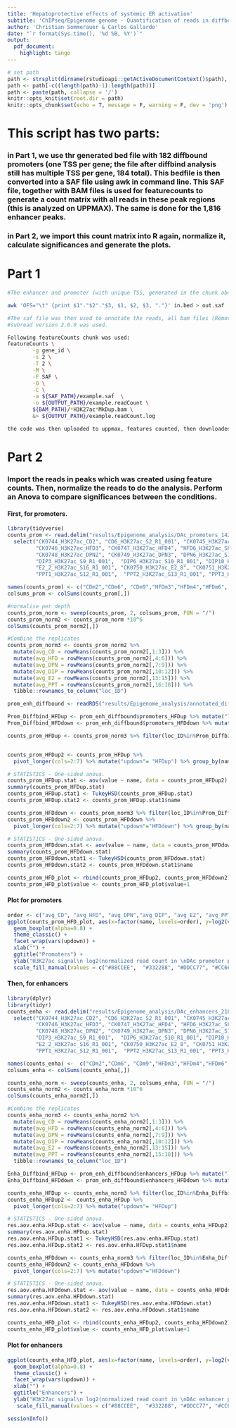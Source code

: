 ```yaml
---
title: 'Hepatoprotective effects of systemic ER activation'
subtitle: 'ChIPseq/Epigenome genome - Quantification of reads in diffbound promoters and enhancers'
author: 'Christian Sommerauer & Carlos Gallardo'
date: "`r format(Sys.time(), '%d %B, %Y')`"
output:
  pdf_document:
    highlight: tango
---
```


```r
# set path
path <- strsplit(dirname(rstudioapi::getActiveDocumentContext()$path), '/')[[1]]
path <- path[-c((length(path)-1):length(path))]
path <- paste(path, collapse = '/')
knitr::opts_knit$set(root.dir = path)
knitr::opts_chunk$set(echo = T, message = F, warning = F, dev = 'png')
```

# This script has two parts: 

### in Part 1, we use thr generated bed file with 182 diffbound promoters (one TSS per gene; the file after diffbind analysis still has multiple TSS per gene, 184 total). This bedfile is then converted into a SAF file using awk in command line. This SAF file, together with BAM files is used for featurecounts to generate a count matrix with all reads in these peak regions (this is analyzed on UPPMAX). The same is done for the 1,816 enhancer peaks.

### in Part 2, we import this count matrix into R again, normalize it, calculate significances and generate the plots.


# Part 1
```bash
#The enhancer and promoter (with unique TSS, generated in the chunk above) bed files were used to create a saf file using the following command:

awk 'OFS="\t" {print $1"."$2"."$3, $1, $2, $3, "."}' in.bed > out.saf

#The saf file was then used to annotate the reads, all bam files (Remove duplicates, blocklist, sorted,..) were used.
#subread version 2.0.0 was used. 

Following featureCounts chunk was used:
featureCounts \
        -g gene_id \
        -s 2 \
        -T 2 \
        -M \
        -F SAF \
        -O \
        -C \
        -a ${SAF_PATH}/example.saf  \
        -o ${OUTPUT_PATH}/example.readCount \
        ${BAM_PATH}/*H3K27ac*MkDup.bam \
        &> ${OUTPUT_PATH}/example.readCount.log

the code was then uploaded to uppmax, features counted, then downloaded, finally the header cleaned up (using the bash clean header script).
```


# Part 2

### Import the reads in peaks which was created using feature counts. Then, normalize the reads to do the analysis. Perform an Anova to compare significances between the conditions. 

#### First, for promoters.
```r
library(tidyverse)
counts_prom <- read.delim("results/Epigenome_analysis/DAc_promoters_142_H3K27ac.clean.readCount", header=T) %>% tibble::column_to_rownames("Geneid") %>%
  select("CK0744_H3K27ac_CD2", "CD6_H3K27ac_S2_R1_001", "CK0745_H3K27ac_CD9",
         "CK0746_H3K27ac_HFD3", "CK0747_H3K27ac_HFD4", "HFD6_H3K27ac_S8_R1_001", 
         "CK0748_H3K27ac_DPN2", "CK0749_H3K27ac_DPN3", "DPN6_H3K27ac_S15_R1_001",
         "DIP3_H3K27ac_S9_R1_001",  "DIP6_H3K27ac_S10_R1_001", "DIP10_H3K27ac_S11_R1_001",
         "E2_2_H3K27ac_S16_R1_001", "CK0750_H3K27ac_E2_8", "CK0751_H3K27ac_E2_9",
         "PPT1_H3K27ac_S12_R1_001",  "PPT2_H3K27ac_S13_R1_001", "PPT3_H3K27ac_S14_R1_001")

names(counts_prom) <- c("CDm2","CDm6", "CDm9","HFDm3","HFDm4","HFDm6", "DPN2","DPN3","DPN6","DIP3","DIP6","DIP10","E2_2", "E2_8","E2_9", "PPT1","PPT2","PPT3")
colsums_prom <- colSums(counts_prom[,])

#normalise per depth
counts_prom_norm <- sweep(counts_prom, 2, colsums_prom, FUN = "/") 
counts_prom_norm2 <- counts_prom_norm *10^6
colSums(counts_prom_norm2[,])

#Combine the replicates
counts_prom_norm3 <- counts_prom_norm2 %>% 
  mutate(avg_CD = rowMeans(counts_prom_norm2[,1:3])) %>%
  mutate(avg_HFD = rowMeans(counts_prom_norm2[,4:6])) %>%
  mutate(avg_DPN = rowMeans(counts_prom_norm2[,7:9])) %>%
  mutate(avg_DIP = rowMeans(counts_prom_norm2[,10:12])) %>%
  mutate(avg_E2 = rowMeans(counts_prom_norm2[,13:15])) %>%
  mutate(avg_PPT = rowMeans(counts_prom_norm2[,16:18])) %>%
  tibble::rownames_to_column("loc_ID")

prom_enh_diffbound <- readRDS("results/Epigenome_analysis/annotated_diffbind_and_genomewide_promoters_enhancers.rds")

Prom_Diffbind_HFDup <- prom_enh_diffbound$promoters_HFDup %>% mutate("loc_ID" = paste0(seqnames, ".",start,".",end), .before = seqnames)
Prom_Diffbind_HFDdown <- prom_enh_diffbound$promoters_HFDdown %>% mutate("loc_ID" = paste0(seqnames, ".",start,".",end), .before = seqnames)

counts_prom_HFDup <- counts_prom_norm3 %>% filter(loc_ID%in%Prom_Diffbind_HFDup$loc_ID) %>% dplyr::select(1,20:25) 


counts_prom_HFDup2 <- counts_prom_HFDup %>%
  pivot_longer(cols=2:7) %>% mutate("updown"= "HFDup") %>% group_by(name)

# STATISTICS - One-sided anova.
counts_prom_HFDup.stat <- aov(value ~ name, data = counts_prom_HFDup2)
summary(counts_prom_HFDup.stat)
counts_prom_HFDup.stat1 <- TukeyHSD(counts_prom_HFDup.stat)
counts_prom_HFDup.stat2 <- counts_prom_HFDup.stat1$name

counts_prom_HFDdown <- counts_prom_norm3 %>% filter(loc_ID%in%Prom_Diffbind_HFDdown$loc_ID) %>% dplyr::select(1,20:25)
counts_prom_HFDdown2 <- counts_prom_HFDdown %>%
  pivot_longer(cols=2:7) %>% mutate("updown"="HFDdown") %>% group_by(name)

# STATISTICS - One-sided anova.
counts_prom_HFDdown.stat <- aov(value ~ name, data = counts_prom_HFDdown2)
summary(counts_prom_HFDdown.stat)
counts_prom_HFDdown.stat1 <- TukeyHSD(counts_prom_HFDdown.stat)
counts_prom_HFDdown.stat2 <- counts_prom_HFDdown.stat1$name

counts_prom_HFD_plot <- rbind(counts_prom_HFDup2, counts_prom_HFDdown2)
counts_prom_HFD_plot$value <- counts_prom_HFD_plot$value+1
```

#### Plot for promoters
```r
order <- c("avg_CD", "avg_HFD", "avg_DPN","avg_DIP", "avg_E2", "avg_PPT")
ggplot(counts_prom_HFD_plot, aes(x=factor(name, levels=order), y=log2(value), fill=updown)) +
  geom_boxplot(alpha=0.8) +
  theme_classic() +
  facet_wrap(vars(updown)) + 
  xlab("") +
  ggtitle("Promoters") +
  ylab("H3K27ac signal\n log2(normalized read count in \nDAc promoter peaks in CDvsHFD)") +
  scale_fill_manual(values = c("#88CCEE",  "#332288", "#DDCC77", "#CC6677", "#AA4499",  "#882255"))
```

#### Then, for enhancers
```r
library(dplyr)
library(tidyr)
counts_enha <- read.delim("results/Epigenome_analysis/DAc_enhancers_2181_H3K27ac.clean.readCount", header=T) %>% tibble::column_to_rownames("Geneid") %>%
  select("CK0744_H3K27ac_CD2", "CD6_H3K27ac_S2_R1_001", "CK0745_H3K27ac_CD9",
         "CK0746_H3K27ac_HFD3", "CK0747_H3K27ac_HFD4", "HFD6_H3K27ac_S8_R1_001", 
         "CK0748_H3K27ac_DPN2", "CK0749_H3K27ac_DPN3", "DPN6_H3K27ac_S15_R1_001",
         "DIP3_H3K27ac_S9_R1_001",  "DIP6_H3K27ac_S10_R1_001", "DIP10_H3K27ac_S11_R1_001",
         "E2_2_H3K27ac_S16_R1_001", "CK0750_H3K27ac_E2_8", "CK0751_H3K27ac_E2_9",
         "PPT1_H3K27ac_S12_R1_001",  "PPT2_H3K27ac_S13_R1_001", "PPT3_H3K27ac_S14_R1_001")

names(counts_enha) <-  c("CDm2","CDm6", "CDm9","HFDm3","HFDm4","HFDm6", "DPN2","DPN3","DPN6","DIP3","DIP6","DIP10","E2_2", "E2_8","E2_9", "PPT1","PPT2","PPT3")
colsums_enha <- colSums(counts_enha[,])

counts_enha_norm <- sweep(counts_enha, 2, colsums_enha, FUN = "/") 
counts_enha_norm2 <- counts_enha_norm *10^6
colSums(counts_enha_norm2[,])

#Combine the replicates
counts_enha_norm3 <- counts_enha_norm2 %>% 
  mutate(avg_CD = rowMeans(counts_enha_norm2[,1:3])) %>%
  mutate(avg_HFD = rowMeans(counts_enha_norm2[,4:6])) %>%
  mutate(avg_DPN = rowMeans(counts_enha_norm2[,7:9])) %>%
  mutate(avg_DIP = rowMeans(counts_enha_norm2[,10:12])) %>%
  mutate(avg_E2 = rowMeans(counts_enha_norm2[,13:15])) %>%
  mutate(avg_PPT = rowMeans(counts_enha_norm2[,15:18])) %>%
  tibble::rownames_to_column("loc_ID")

Enha_Diffbind_HFDup <- prom_enh_diffbound$enhancers_HFDup %>% mutate("loc_ID" = paste0(seqnames, ".",start,".",end), .before = seqnames)
Enha_Diffbind_HFDdown <- prom_enh_diffbound$enhancers_HFDdown %>% mutate("loc_ID" = paste0(seqnames, ".",start,".",end), .before = seqnames)

counts_enha_HFDup <- counts_enha_norm3 %>% filter(loc_ID%in%Enha_Diffbind_HFDup$loc_ID) %>% dplyr::select(1,20:25) 
counts_enha_HFDup2 <- counts_enha_HFDup %>% 
  pivot_longer(cols=2:7) %>% mutate("updown"= "HFDup")

# STATISTICS - One-sided anova.
res.aov.enha.HFDup.stat <- aov(value ~ name, data = counts_enha_HFDup2)
summary(res.aov.enha.HFDup.stat)
res.aov.enha.HFDup.stat1 <- TukeyHSD(res.aov.enha.HFDup.stat)
res.aov.enha.HFDup.stat2 <- res.aov.enha.HFDup.stat1$name

counts_enha_HFDdown <- counts_enha_norm3 %>% filter(loc_ID%in%Enha_Diffbind_HFDdown$loc_ID) %>% dplyr::select(1,20:25) 
counts_enha_HFDdown2 <- counts_enha_HFDdown %>%
  pivot_longer(cols=2:7) %>% mutate("updown"="HFDdown")

# STATISTICS - One-sided anova.
res.aov.enha.HFDdown.stat <- aov(value ~ name, data = counts_enha_HFDdown2)
summary(res.aov.enha.HFDdown.stat)
res.aov.enha.HFDdown.stat1 <- TukeyHSD(res.aov.enha.HFDdown.stat)
res.aov.enha.HFDdown.stat2 <- res.aov.enha.HFDdown.stat1$name

counts_enha_HFD_plot <- rbind(counts_enha_HFDup2, counts_enha_HFDdown2)
counts_enha_HFD_plot$value <- counts_enha_HFD_plot$value+1
```
#### Plot for enhancers
```r
ggplot(counts_enha_HFD_plot, aes(x=factor(name, levels=order), y=log2(value), fill=updown)) +
  geom_boxplot(alpha=0.8) +
  theme_classic() +
  facet_wrap(vars(updown)) + 
  xlab("") +
  ggtitle("Enhancers") +
  ylab("H3K27ac signal\n log2(normalized read count in \nDAc enhancer peaks in CDvsHFD)") +
   scale_fill_manual(values = c("#88CCEE",  "#332288", "#DDCC77", "#CC6677", "#AA4499",  "#882255"))
```

```r
sessionInfo()
```

